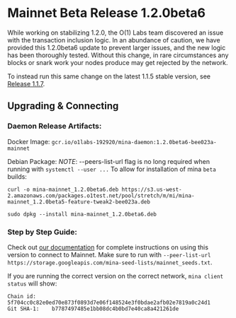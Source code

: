 
# Mainnet Beta Release 1.2.0beta6

While working on stabilizing 1.2.0, the O(1) Labs team discovered an issue with the transaction inclusion logic. In an abundance of caution, we have provided this 1.2.0beta6 update to prevent larger issues, and the new logic has been thoroughly tested. Without this change, in rare circumstances any blocks or snark work your nodes produce may get rejected by the network.

To instead run this same change on the latest 1.1.5 stable version, see [Release 1.1.7](/releases/1.1.7).

## Upgrading & Connecting

### Daemon Release Artifacts:

Docker Image:
`gcr.io/o1labs-192920/mina-daemon:1.2.0beta6-bee023a-mainnet`

Debian Package:
_NOTE_: --peers-list-url flag is no long required when running with `systemctl --user ...`
To allow for installation of mina `beta` builds:

```
curl -o mina-mainnet_1.2.0beta6.deb https://s3.us-west-2.amazonaws.com/packages.o1test.net/pool/stretch/m/mi/mina-mainnet_1.2.0beta5-feature-tweak2-bee023a.deb

sudo dpkg --install mina-mainnet_1.2.0beta6.deb
```

### Step by Step Guide:

Check out [our documentation](https://docs.minaprotocol.com/en/using-mina/connecting) for complete instructions on using this version to connect to Mainnet. Make sure to run with `--peer-list-url https://storage.googleapis.com/mina-seed-lists/mainnet_seeds.txt`.

If you are running the correct version on the correct network, `mina client status` will show:

```
Chain id:     5f704cc0c82e0ed70e873f0893d7e06f148524e3f0bdae2afb02e7819a0c24d1
Git SHA-1:    b7787497485e1bb08dc4b0bd7e40ca8a421261de
```
